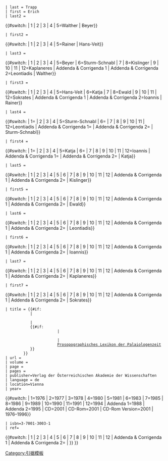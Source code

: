 {{cite encyclopedia 
 | encyclopedia={{#if:{{{title|}}}{{{article|}}}|[[Prosopographisches Lexikon der Palaiologenzeit]]}}
 | last = Trapp
 | first = Erich
 | last2 = 
{{#switch:{{{volume|}}} | 1 | 2 | 3 | 4 | 5=Walther | Beyer}}
 | first2 = 
{{#switch:{{{volume|}}} | 1 | 2 | 3 | 4 | 5=Rainer | Hans-Veit}}
 | last3 = 
{{#switch:{{{volume|}}} | 1 | 2 | 3 | 4 | 5=Beyer | 6=Sturm-Schnabl | 7 | 8=Kislinger | 9 | 10 | 11 | 12=Kaplaneres | Addenda & Corrigenda 1 | Addenda & Corrigenda 2=Leontiadis | Walther}}
 | first3 =
{{#switch:{{{volume|}}} | 1 | 2 | 3 | 4 | 5=Hans-Veit | 6=Katja | 7 | 8=Ewald | 9 | 10 | 11 | 12=Sokrates | Addenda & Corrigenda 1 | Addenda & Corrigenda 2=Ioannis | Rainer}}
 | last4 = 
{{#switch:{{{volume|}}} | 1= | 2 | 3 | 4 | 5=Sturm-Schnabl | 6= | 7 | 8 | 9 | 10 | 11 | 12=Leontiadis | Addenda & Corrigenda 1= | Addenda & Corrigenda 2= | Sturm-Schnabl}}
 | first4 =
{{#switch:{{{volume|}}} | 1= | 2 | 3 | 4 | 5=Katja | 6= | 7 | 8 | 9 | 10 | 11 | 12=Ioannis | Addenda & Corrigenda 1= | Addenda & Corrigenda 2= | Katja}}
 | last5 = 
{{#switch:{{{volume|}}} | 1 | 2 | 3 | 4 | 5 | 6 | 7 | 8 | 9 | 10 | 11 | 12 | Addenda & Corrigenda 1 | Addenda & Corrigenda 2= | Kislinger}}
 | first5 = 
{{#switch:{{{volume|}}} | 1 | 2 | 3 | 4 | 5 | 6 | 7 | 8 | 9 | 10 | 11 | 12 | Addenda & Corrigenda 1 | Addenda & Corrigenda 2= | Ewald}}
 | last6 = 
{{#switch:{{{volume|}}} | 1 | 2 | 3 | 4 | 5 | 6 | 7 | 8 | 9 | 10 | 11 | 12 | Addenda & Corrigenda 1 | Addenda & Corrigenda 2= | Leontiadis}}
 | first6 = 
{{#switch:{{{volume|}}} | 1 | 2 | 3 | 4 | 5 | 6 | 7 | 8 | 9 | 10 | 11 | 12 | Addenda & Corrigenda 1 | Addenda & Corrigenda 2= | Ioannis}}
 | last7 = 
{{#switch:{{{volume|}}} | 1 | 2 | 3 | 4 | 5 | 6 | 7 | 8 | 9 | 10 | 11 | 12 | Addenda & Corrigenda 1 | Addenda & Corrigenda 2= | Kaplaneres}}
 | first7 = 
{{#switch:{{{volume|}}} | 1 | 2 | 3 | 4 | 5 | 6 | 7 | 8 | 9 | 10 | 11 | 12 | Addenda & Corrigenda 1 | Addenda & Corrigenda 2= | Sokrates}}
 | title = {{#if:{{{article|}}}
            |<!--then-->
            {{{article}}}
            |<!--else-->
            {{#if:{{{title|}}}
                        |<!--then-->
                        {{{title}}}
                        |<!--else-->
                        [[Prosopographisches Lexikon der Palaiologenzeit]]
            }}
         }}
 | url = {{{url|}}} 
 | volume = {{{volume|}}}
 | page = {{{page|}}}
 | pages = {{{pages|}}}
 | publisher=Verlag der Österreichischen Akademie der Wissenschaften 
 | language = de
 | location=Vienna
 | year=
{{#switch:{{{volume|}}} | 1=1976 | 2=1977 | 3=1978 | 4=1980 | 5=1981 | 6=1983 | 7=1985 | 8=1986 | 9=1989 | 10=1990 | 11=1991 | 12=1994 | Addenda 1=1988 | Addenda 2=1995 | CD=2001 | CD-Rom=2001 | CD-Rom Version=2001 | 1976–1996}}
 | isbn=3-7001-3003-1
 | ref=
{{#switch:{{{volume|}}} | 1 | 2 | 3 | 4 | 5 | 6 | 7 | 8 | 9 | 10 | 11 | 12 | Addenda & Corrigenda 1 | Addenda & Corrigenda 2={{{ref|}}} | {{{ref| {{harvid|PLP}} }}} }}
}}<noinclude>
{{Documentation}}
[[Category:引据模板]]
[[Category:百科全书来源模板|{{PAGENAME}}]]
</noinclude><!--DO NOT PUT A BLANK LINE AFTER THIS COMMENT-->